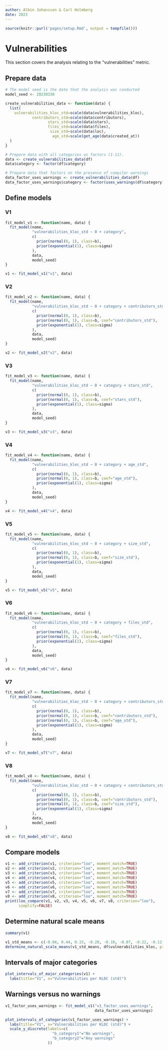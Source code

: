 ```yaml
---
author: Albin Johansson & Carl Holmberg
date: 2023
---
```


```r
source(knitr::purl('pages/setup.Rmd', output = tempfile()))
```

# Vulnerabilities

This section covers the analysis relating to the "vulnerabilities" metric.

## Prepare data

```r
# The model seed is the date that the analysis was conducted
model_seed <- 20230330

create_vulnerabilities_data <- function(data) {
  list(
    vulnerabilities_kloc_std=scale(data$vulnerabilities_kloc),
            contributors_std=scale(data$contributors),
                   stars_std=scale(data$stars),
                   files_std=scale(data$files),
                    size_std=scale(data$loc),
                     age_std=scale(get_age(data$created_at))
  )
}

# Prepare data with all categories as factors (1-11).
data <- create_vulnerabilities_data(df)
data$category <- factor(df$category)

# Prepare data that factors on the presence of compiler warnings
data_factor_uses_warnings <- create_vulnerabilities_data(df)
data_factor_uses_warnings$category <- factor(uses_warnings(df$category))
```

## Define models

### V1

```r
fit_model_v1 <- function(name, data) {
  fit_model(name,
            "vulnerabilities_kloc_std ~ 0 + category",
            c(
              prior(normal(0, 1), class=b),
              prior(exponential(1), class=sigma)
            ),
            data,
            model_seed)
}

v1 <- fit_model_v1("v1", data)
```

### V2

```r
fit_model_v2 <- function(name, data) {
  fit_model(name,
            "vulnerabilities_kloc_std ~ 0 + category + contributors_std",
            c(
              prior(normal(0, 1), class=b),
              prior(normal(0, 1), class=b, coef="contributors_std"),
              prior(exponential(1), class=sigma)
            ),
            data,
            model_seed)
}

v2 <- fit_model_v2("v2", data)
```

### V3

```r
fit_model_v3 <- function(name, data) {
  fit_model(name,
            "vulnerabilities_kloc_std ~ 0 + category + stars_std",
            c(
              prior(normal(0, 1), class=b),
              prior(normal(0, 1), class=b, coef="stars_std"),
              prior(exponential(1), class=sigma)
            ),
            data,
            model_seed)
}

v3 <- fit_model_v3("v3", data)
```

### V4

```r
fit_model_v4 <- function(name, data) {
  fit_model(name,
            "vulnerabilities_kloc_std ~ 0 + category + age_std",
            c(
              prior(normal(0, 1), class=b),
              prior(normal(0, 1), class=b, coef="age_std"),
              prior(exponential(1), class=sigma)
            ),
            data,
            model_seed)
}

v4 <- fit_model_v4("v4", data)
```

### V5

```r
fit_model_v5 <- function(name, data) {
  fit_model(name,
            "vulnerabilities_kloc_std ~ 0 + category + size_std",
            c(
              prior(normal(0, 1), class=b),
              prior(normal(0, 1), class=b, coef="size_std"),
              prior(exponential(1), class=sigma)
            ),
            data,
            model_seed)
}

v5 <- fit_model_v5("v5", data)
```

### V6

```r
fit_model_v6 <- function(name, data) {
  fit_model(name,
            "vulnerabilities_kloc_std ~ 0 + category + files_std",
            c(
              prior(normal(0, 1), class=b),
              prior(normal(0, 1), class=b, coef="files_std"),
              prior(exponential(1), class=sigma)
            ),
            data,
            model_seed)
}

v6 <- fit_model_v6("v6", data)
```

### V7

```r
fit_model_v7 <- function(name, data) {
  fit_model(name,
            "vulnerabilities_kloc_std ~ 0 + category + contributors_std + age_std",
            c(
              prior(normal(0, 1), class=b),
              prior(normal(0, 1), class=b, coef="contributors_std"),
              prior(normal(0, 1), class=b, coef="age_std"),
              prior(exponential(1), class=sigma)
            ),
            data,
            model_seed)
}

v7 <- fit_model_v7("v7", data)
```

### V8

```r
fit_model_v8 <- function(name, data) {
  fit_model(name,
            "vulnerabilities_kloc_std ~ 0 + category + contributors_std + size_std",
            c(
              prior(normal(0, 1), class=b),
              prior(normal(0, 1), class=b, coef="contributors_std"),
              prior(normal(0, 1), class=b, coef="size_std"),
              prior(exponential(1), class=sigma)
            ),
            data,
            model_seed)
}

v8 <- fit_model_v8("v8", data)
```

## Compare models

```r
v1 <- add_criterion(v1, criterion="loo", moment_match=TRUE)
v2 <- add_criterion(v2, criterion="loo", moment_match=TRUE)
v3 <- add_criterion(v3, criterion="loo", moment_match=TRUE)
v4 <- add_criterion(v4, criterion="loo", moment_match=TRUE)
v5 <- add_criterion(v5, criterion="loo", moment_match=TRUE)
v6 <- add_criterion(v6, criterion="loo", moment_match=TRUE)
v7 <- add_criterion(v7, criterion="loo", moment_match=TRUE)
v8 <- add_criterion(v8, criterion="loo", moment_match=TRUE)
print(loo_compare(v1, v2, v3, v4, v5, v6, v7, v8, criterion="loo"),
      simplify=FALSE)
```

## Determine natural scale means

```r
summary(v1)

v1_std_means <- c(-0.04, 0.44, 0.15, -0.20, -0.10, -0.07, -0.22, -0.12, -0.12, -0.18, -0.13)
determine_natural_scale_means(v1_std_means, df$vulnerabilities_kloc, precision=6)
```

## Intervals of major categories

```r
plot_intervals_of_major_categories(v1) +
  labs(title="V1", x="Vulnerabilities per KLOC (std)")
```

## Warnings versus no warnings

```r
v1_factor_uses_warnings <- fit_model_v1("v1_factor_uses_warnings",
                                        data_factor_uses_warnings)

plot_intervals_of_categories(v1_factor_uses_warnings) +
  labs(title="V1", x="Vulnerabilities per KLOC (std)") +
  scale_y_discrete(labels=c(
                     "b_category1"="No warnings",
                     "b_category2"="Any warnings"
                   ))
```

